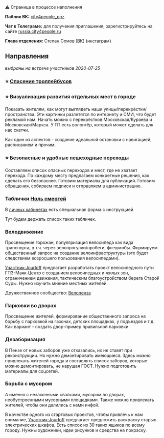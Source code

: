 ⚠️ Страница в процессе наполнения


'''Паблик ВК:''' [https://vk.com/city4people_pnz city4people_pnz]

'''Чат в Телеграме:''' для получения приглашения, зарегистрируйтесь на сайте [https://russia.city4people.ru russia.city4people.ru]

'''Глава отделения:''' Степан Сомов ([https://vk.com/stepan_somov ВК]) ([https://www.instagram.com/s.somov инстаграм])

== Направления ==

''выбраны на встрече участников 2020-07-25''

=== ⭐️ [[Пенза/Троллейбусы|Спасение троллейбусов]] ===

=== ⭐️ Визуализация развития отдельных мест в городе ===

Показать жителям, как могут выглядеть наши улицы/перекрёстки/пространства. Эти картинки разлетятся по интернету и СМИ, что будет рекламой нам. Начать можно с перекрёстков Московская/Кураева и Московская/Маркса.
У ГП есть волонтёр, который может сделать для нас скетчи.

Как один из аспектов - создание идеальной остановки с навигацией, расписанием и прочим.

=== ⭐️ Безопасные и удобные пешеходные переходы ===

Составляем список опасных переходов и мест, где не хватает перехода.
По каждому месту предлагаем конкретные решения, как сделать его безопаснее.
Готовим материалы для публикаций.
Готовим обращения, собираем подписи и отправляем в администрацию.

=== Таблички [[Ноль смертей]] ===

В [https://russia.city4people.ru личных кабинетах] есть специальная форма с инструкцией.

Тут будем держать список таких табличек.

=== Велодвижение ===

Просвещение горожан, популяризация велосипеда как вида транспорта, в т.ч. через велопрогулки/пробеги, флешмобы.
Формируем общественный запрос на создание велоинфраструктуры (это будет следствием возросшего пользования велосипедами).

[[Участник:Jourloff]] предлагает разработать проект велосипедного пути ГПЗ-Маяк-Центр с созданием велосипедных и жилых зон, ограничением движения, тактическим благоустройством берега Старой Суры. Нужно изучить мнение местных жителей.

Дружественное сообщество: [https://vk.com/velopenza Велопенза]

=== Парковки во дворах ===

Просвещение жителей, формирование общественного запроса на борьбу с парковкой на газонах, детских площадках, у подъездов и т.д. Как вариант - создать двор-пример правильной парковки.

=== Дезаборизация ===

В Пензе от новых заборов уже отказались, их не ставят при реконструкции. Но нужно демонтировать имеющиеся.
Здесь можно привлекать жителей города и составлять список заборов, которые можно демонтировать, не нарушая ГОСТ.
Нужно подготовить материалы для соцсетей.

=== Борьба с мусором ===

А именно с незаконными свалками, мусором во дворах, необустроенными мусорными площадками.
Также можно привлекать жителей, чтобы они делились с нами инфой.

В качестве одного из стартовых проектов, чтобы привлечь к нам внимание, [[Участник:Jourloff]] предлагает предложить раскраску старых электрических шкафов. Есть список из 30 таких ящиков по всему городу. Нужны художники, идеи рисунков и средства на покраску.
